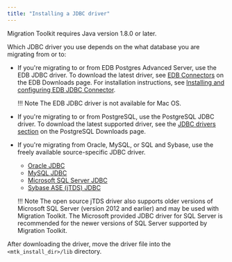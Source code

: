 ```yaml
---
title: "Installing a JDBC driver"
---
```

<div id="installing_drivers" class="registered_link"></div>

Migration Toolkit requires Java version 1.8.0 or later.

Which JDBC driver you use depends on the what database you are migrating from or to:

- If you're migrating to or from EDB Postgres Advanced Server, use the EDB JDBC driver. To download the latest driver, see [EDB Connectors](https://enterprisedb.com/software-downloads-postgres#edb-connectors) on the EDB Downloads page. For installation instructions, see [Installing and configuring EDB JDBC Connector](/jdbc_connector/latest/04_installing_and_configuring_the_jdbc_connector/).

  !!! Note
      The EDB JDBC driver is not available for Mac OS. 

- If you're migrating to or from PostgreSQL, use the PostgreSQL JDBC driver. To download the latest supported driver, see the [JDBC drivers section](https://jdbc.postgresql.org/download/) on the PostgreSQL Downloads page. 

- If you're migrating from Oracle, MySQL, or SQL and Sybase, use the freely available source-specific JDBC driver. 
  - [Oracle JDBC](https://www.oracle.com/database/technologies/appdev/jdbc-downloads.html)
  - [MySQL JDBC](https://dev.mysql.com/downloads/connector/j/)
  - [Microsoft SQL Server JDBC](https://learn.microsoft.com/en-us/sql/connect/jdbc/release-notes-for-the-jdbc-driver?view=sql-server-ver16#102)
  - [Sybase ASE (jTDS) JDBC](https://sourceforge.net/projects/jtds/files/)
    
  !!! Note
      The open source jTDS driver also supports older versions of Microsoft SQL Server (version 2012 and earlier) and may be used with Migration Toolkit.  The Microsoft provided JDBC driver for SQL Server is recommended for the newer versions of SQL Server supported by Migration Toolkit.

After downloading the driver, move the driver file into the `<mtk_install_dir>/lib` directory.



